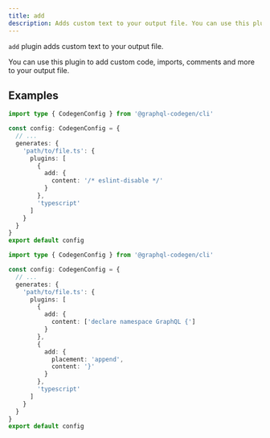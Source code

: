 ```yaml
---
title: add
description: Adds custom text to your output file. You can use this plugin to add custom code, imports, comments and more to your output file.
---
```



<PluginHeader />

`add` plugin adds custom text to your output file.

You can use this plugin to add custom code, imports, comments and more to your output file.

## Examples

```ts filename="codegen.ts" {8-10}
import type { CodegenConfig } from '@graphql-codegen/cli'

const config: CodegenConfig = {
  // ...
  generates: {
    'path/to/file.ts': {
      plugins: [
        {
          add: {
            content: '/* eslint-disable */'
          }
        },
        'typescript'
      ]
    }
  }
}
export default config
```

```ts filename="codegen.ts"
import type { CodegenConfig } from '@graphql-codegen/cli'

const config: CodegenConfig = {
  // ...
  generates: {
    'path/to/file.ts': {
      plugins: [
        {
          add: {
            content: ['declare namespace GraphQL {']
          }
        },
        {
          add: {
            placement: 'append',
            content: '}'
          }
        },
        'typescript'
      ]
    }
  }
}
export default config
```

<PluginApiDocs />
